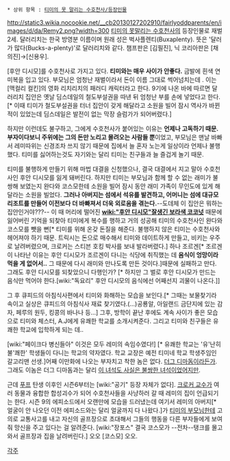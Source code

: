  * 상위 항목 : [[티미의 못 말리는 수호천사/등장인물]]

http://static3.wikia.nocookie.net/__cb20130127202910/fairlyoddparents/en/images/d/da/Remy2.png?width=300
[[티미의 못말리는 수호천사]]의 등장인물로 재벌 2세. 달러리치는 한국 방영분 이름이며 원래 성은 벅사플렌티(Buxaplenty). 뜻은 '달러가 많다(Bucks-a-plenty)'로 달러리치와 같다. 챔프판은 [김필진], 닉 코리아판은 [채의진]→[신용우].

[후안 디시모]를 수호천사로 가지고 있다. '''티미와는 매우 사이가 안좋다.''' 금발에 흰색 연미복을 입고 있다. 부모님은 엄청난 재벌이라서 돈이 이름 그대로 썩어넘치는데 . 이는 [맥컬리 컬킨]의 영화 리치리치의 패러디 캐릭터라고 한다. 9기에 나온 바에 따르면 달러리치 집안은 옛날 딤스데일의 철도부설권을 따낸 뒤 엄청난 부를 손에 넣었다고 한다.[* 이때 티미가 철도부설권을 터너 집안이 갖게 해달라고 소원을 빌어 잠시 역사가 바뀐 적이 있었는데 딤스데일은 발전이 없는 막장 슬럼가가 되어버렸다.]

하지만 이런데도 불구하고, 그에게 수호천사가 붙어있는 이유는 '''언제나 고독하기 때문.''' '''부자이다보니 주위에는 그의 돈만 노리고 몰려오는 사람들 뿐'''이었고, 부모님은 맨날 바빠서 레미따위는 신경조차 쓰지 않기 때문에 집에서 늘 혼자 노는게 일상이라 언제나 불행했다. 티미를 싫어하는것도 자기와는 달리 티미는 친구들과 늘 즐겁게 놀기 때문.

티미를 불행하게 만들기 위해 마법 대결을 신청했으나, 결국 대결에서 지고 말아 수호천사인 후안 디시모를 잃게 돼버린다. 하지만 티미는 부모님과 함께 할 수 없는 래미가 불쌍해 보였는지 완다와 코스모한테 소원을 빌어 잠시 동안 래미 가족이 무인도에 있게 해 달라는 소원을 빌었다. '''그러나 아버지는 섬에서 석유를 발견하고, 어머니는 섬에 대규모 리조트를 만들어 이전보다 더 바빠져서 더욱 외로움을 겪는다.'''--도데체 이 집안은 뭐하는 집안인거야???-- 이 때 머리에 떨어진 '''[[wiki:"후안 디시모"잘생긴 보라색 코코넛]]''' 때문에 잃어버린 기억을 되찾아 티미에게 복수를 행하고 거의 성공해 티미의 수호천사인 완다와 코스모를 뺏을 뻔[* 티미를 위해 온갖 돈질을 해준다. 불행하지 않은 티미는 수호천사와 헤어져야 하기 때문. 트릭시는 돈으로 매수해서 티미와 데이트하게 만들고, 비키는 우주로 날려버렸으며, 크로커는 스티븐 호킹 박사를 보내 발라버렸다.] 하나 조르겐[* 조르겐이 나타난 이유는 후안 디시모가 조르겐이 다니는 식당에 취직했는 데 '''음식이 엉망이라 먹을 게 없어서..''' 그 때문에 다시 래미와 만나도록 만든 것이다.]때문에 실패하고 만다. 그래도 후안 디시모를 되찾았으니 다행인가? [* 하지만 그 벌로 후안 디시모가 만드는 음식만 먹어야 한다.[wiki:"독요리" 후안 디시모의 음식에선 어째선지 괴물이 나온다.]]

그 후 큐피드의 아침식사편에서 티미와 화해하는 모습을 보인다.[* 그때는 보물찾기라 속이고 실상은 큐피드의 아침식사 재료 찾기였다.(...)공룡알, 아일랜드 금단지에 있는 감자, 페루의 원두, 킹콩의 바나나 등...] 그후, 방학이 끝난 후에도 계속 사이가 좋은 모습으로 티미와 체스터, A.J에게 유쾌한 학교를 소개시켜준다. 그리고 티미와 친구들은 유쾌한 학교에 입학하게 되는 데..

[wiki:"페이크다 병신들아" 이것은 모두 레미의 속임수였다!] [* 유쾌한 학교는 '유'난히 불'쾌한' 학생들이 다니는 학교의 약자였다. 학교 교장은 예전 티미네 학교 학생주임인 갈고리맨 선생.]어째 이만화에 나오는 부자치고 착한 놈은 없다. [[더그 디마돔]]이라든가. 그래도 이놈은 더그 디마돔과는 달리 [[이 녀석도 사실은 불쌍한 녀석이었어]]지만. 

근데 [[푸프]] 탄생 이후인 시즌6부터는 [wiki:"공기" 등장 자체가 없다]. [[크로커 교수]]가 여러 동물과 융합한 합성괴수가 되어 수호천사들을 사냥하러 갈 때 레미의 집이 언급되기는 한다. 시즌 9의 에피소드에서 오랜만에 모습을 드러냈는데 여기서 레미의 아버지[* 얼굴이 안 나오던 이전 에피소드와는 달리 얼굴까지 다 나왔다.]가 [[티미의 부모님]]한테 고의로 교통사고를 내고 자신의 골프장으로 초대해서 그들의 행동을 다른 부자들에게 보여줘 망신을 주고 있다는 걸 알려준다. [wiki:"장포스" 결국 코스모가 --전차--탱크를 몰고 와서 골프장과 집을 날려버린다.] 오오 [코스모] 오오.


[[각주]]
